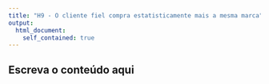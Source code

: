 ```yaml
---
title: "H9 - O cliente fiel compra estatisticamente mais a mesma marca"
output: 
  html_document:
    self_contained: true
---
```


## Escreva o conteúdo aqui
